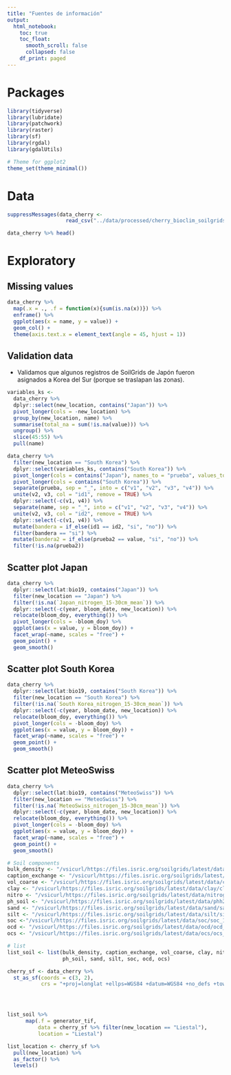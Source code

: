 ```yaml
---
title: "Fuentes de información"
output:
  html_notebook:
    toc: true
    toc_float:
      smooth_scroll: false
      collapsed: false
    df_print: paged
---
```


# Packages

```r
library(tidyverse)
library(lubridate)
library(patchwork)
library(raster)
library(sf)
library(rgdal)
library(gdalUtils)

# Theme for ggplot2
theme_set(theme_minimal())
```

# Data

```r
suppressMessages(data_cherry <-
                   read_csv("../data/processed/cherry_bioclim_soilgrids.csv"))

data_cherry %>% head()
```

# Exploratory

## Missing values

```r
data_cherry %>% 
  map(.x = ., .f = function(x){sum(is.na(x))}) %>% 
  enframe() %>% 
  ggplot(aes(x = name, y = value)) +
  geom_col() +
  theme(axis.text.x = element_text(angle = 45, hjust = 1))
```

## Validation data

- Validamos que algunos registros de SoilGrids de Japón fueron asignados a Korea del Sur (porque se traslapan las zonas). 

```r
variables_ks <-
  data_cherry %>%
  dplyr::select(new_location, contains("Japan")) %>%
  pivot_longer(cols = -new_location) %>%
  group_by(new_location, name) %>%
  summarise(total_na = sum(!is.na(value))) %>%
  ungroup() %>%
  slice(45:55) %>%
  pull(name)

data_cherry %>% 
  filter(new_location == "South Korea") %>% 
  dplyr::select(variables_ks, contains("South Korea")) %>% 
  pivot_longer(cols = contains("Japan"), names_to = "prueba", values_to = "prueba2") %>% 
  pivot_longer(cols = contains("South Korea")) %>% 
  separate(prueba, sep = "_", into = c("v1", "v2", "v3", "v4")) %>% 
  unite(v2, v3, col = "id1", remove = TRUE) %>% 
  dplyr::select(-c(v1, v4)) %>% 
  separate(name, sep = "_", into = c("v1", "v2", "v3", "v4")) %>% 
  unite(v2, v3, col = "id2", remove = TRUE) %>% 
  dplyr::select(-c(v1, v4)) %>% 
  mutate(bandera = if_else(id1 == id2, "si", "no")) %>% 
  filter(bandera == "si") %>% 
  mutate(bandera2 = if_else(prueba2 == value, "si", "no")) %>% 
  filter(!is.na(prueba2))
```



## Scatter plot Japan

```r
data_cherry %>% 
  dplyr::select(lat:bio19, contains("Japan")) %>% 
  filter(new_location == "Japan") %>% 
  filter(!is.na(`Japan_nitrogen_15-30cm_mean`)) %>% 
  dplyr::select(-c(year, bloom_date, new_location)) %>% 
  relocate(bloom_doy, everything()) %>% 
  pivot_longer(cols = -bloom_doy) %>% 
  ggplot(aes(x = value, y = bloom_doy)) +
  facet_wrap(~name, scales = "free") +
  geom_point() +
  geom_smooth()
```


## Scatter plot South Korea

```r
data_cherry %>% 
  dplyr::select(lat:bio19, contains("South Korea")) %>% 
  filter(new_location == "South Korea") %>% 
  filter(!is.na(`South Korea_nitrogen_15-30cm_mean`)) %>% 
  dplyr::select(-c(year, bloom_date, new_location)) %>% 
  relocate(bloom_doy, everything()) %>% 
  pivot_longer(cols = -bloom_doy) %>% 
  ggplot(aes(x = value, y = bloom_doy)) +
  facet_wrap(~name, scales = "free") +
  geom_point() +
  geom_smooth()
```


## Scatter plot MeteoSwiss

```r
data_cherry %>% 
  dplyr::select(lat:bio19, contains("MeteoSwiss")) %>% 
  filter(new_location == "MeteoSwiss") %>% 
  filter(!is.na(`MeteoSwiss_nitrogen_15-30cm_mean`)) %>% 
  dplyr::select(-c(year, bloom_date, new_location)) %>% 
  relocate(bloom_doy, everything()) %>% 
  pivot_longer(cols = -bloom_doy) %>% 
  ggplot(aes(x = value, y = bloom_doy)) +
  facet_wrap(~name, scales = "free") +
  geom_point() +
  geom_smooth()
```


```r
# Soil components 
bulk_density <- "/vsicurl/https://files.isric.org/soilgrids/latest/data/bdod/bdod_15-30cm_mean.vrt"
caption_exchange <- "/vsicurl/https://files.isric.org/soilgrids/latest/data/cec/cec_15-30cm_mean.vrt"
vol_coarse <- "/vsicurl/https://files.isric.org/soilgrids/latest/data/cfvo/cfvo_15-30cm_mean.vrt"
clay <- "/vsicurl/https://files.isric.org/soilgrids/latest/data/clay/clay_15-30cm_mean.vrt"
nitro <- "/vsicurl/https://files.isric.org/soilgrids/latest/data/nitrogen/nitrogen_15-30cm_mean.vrt"
ph_soil <- "/vsicurl/https://files.isric.org/soilgrids/latest/data/phh2o/phh2o_15-30cm_mean.vrt"
sand <- "/vsicurl/https://files.isric.org/soilgrids/latest/data/sand/sand_15-30cm_mean.vrt"
silt <- "/vsicurl/https://files.isric.org/soilgrids/latest/data/silt/silt_15-30cm_mean.vrt"
soc <-"/vsicurl/https://files.isric.org/soilgrids/latest/data/soc/soc_15-30cm_mean.vrt"
ocd <- "/vsicurl/https://files.isric.org/soilgrids/latest/data/ocd/ocd_15-30cm_mean.vrt"
ocs <- "/vsicurl/https://files.isric.org/soilgrids/latest/data/ocs/ocs_0-30cm_mean.vrt"

# list
list_soil <- list(bulk_density, caption_exchange, vol_coarse, clay, nitro,
                  ph_soil, sand, silt, soc, ocd, ocs)

cherry_sf <- data_cherry %>% 
  st_as_sf(coords = c(3, 2),
           crs = "+proj=longlat +ellps=WGS84 +datum=WGS84 +no_defs +towgs84=0,0,0")




list_soil %>%
      map(.f = generator_tif,
          data = cherry_sf %>% filter(new_location == "Liestal"),
          location = "Liestal")

list_location <- cherry_sf %>%
  pull(new_location) %>% 
  as_factor() %>% 
  levels()
```


